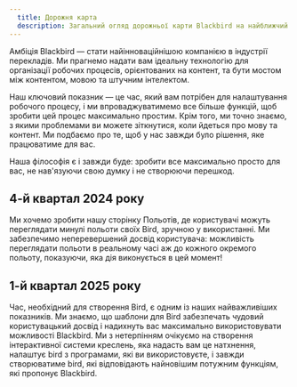 ```yaml
---
  title: Дорожня карта
  description: Загальний огляд дорожньої карти Blackbird на найближчий період
---
```



Амбіція Blackbird — стати найінноваційнішою компанією в індустрії перекладів. Ми прагнемо надати вам ідеальну технологію для організації робочих процесів, орієнтованих на контент, та бути мостом між контентом, мовою та штучним інтелектом.

Наш ключовий показник — це час, який вам потрібен для налаштування робочого процесу, і ми впроваджуватимемо все більше функцій, щоб зробити цей процес максимально простим.
Крім того, ми точно знаємо, з якими проблемами ви можете зіткнутися, коли йдеться про мову та контент. Ми подбаємо про те, щоб у нас завжди було рішення, яке працюватиме для вас.

Наша філософія є і завжди буде: зробити все максимально просто для вас, не нав'язуючи свою думку і не створюючи перешкод.

## 4-й квартал 2024 року

<Card title="Переробка сторінки польотів" icon="rocket">
  Ми хочемо зробити нашу сторінку Польотів, де користувачі можуть переглядати минулі польоти своїх Bird, зручною у використанні. Ми забезпечимо неперевершений досвід користувача: можливість переглядати польоти в реальному часі аж до кожного окремого польоту, показуючи, яка дія виконується в цей момент!
</Card>

## 1-й квартал 2025 року

<Card title="Просте створення Bird (або Креслення)" icon="sun">
  Час, необхідний для створення Bird, є одним із наших найважливіших показників. Ми знаємо, що шаблони для Bird забезпечать чудовий користувацький досвід і надихнуть вас максимально використовувати можливості Blackbird.
  Ми з нетерпінням очікуємо на створення інтерактивної системи креслень, яка надасть вам це натхнення, налаштує bird з програмами, які ви використовуєте, і завжди створюватиме bird, які відповідають найновішим потужним функціям, які пропонує Blackbird.
</Card>